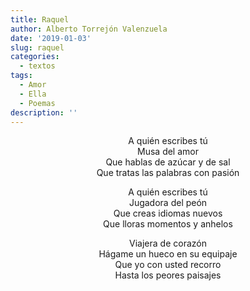 ```yaml
---
title: Raquel
author: Alberto Torrejón Valenzuela
date: '2019-01-03'
slug: raquel
categories:
  - textos
tags:
  - Amor
  - Ella
  - Poemas
description: ''
---
```


<center>
<span class = "primerapalabra">A</span> quién escribes tú <br>
Musa del amor <br>
Que hablas de azúcar y de sal <br>
Que tratas las palabras con pasión <br>

A quién escribes tú <br>
Jugadora del peón <br>
Que creas idiomas nuevos <br>
Que lloras momentos y anhelos <br>

Viajera de corazón <br>
Hágame un hueco en su equipaje <br>
Que yo con usted recorro <br>
Hasta los peores paisajes 
</center>